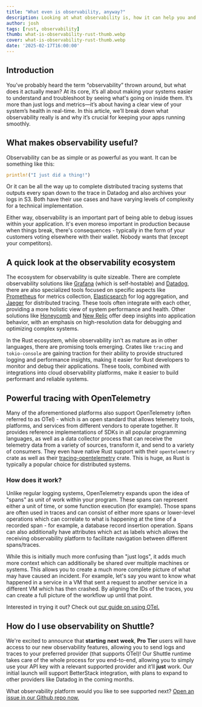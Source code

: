 ```yaml
---
title: "What even is observability, anyway?"
description: Looking at what observability is, how it can help you and how to use it with Rust
author: josh
tags: [rust, observability]
thumb: what-is-observability-rust-thumb.webp
cover: what-is-observability-rust-thumb.webp
date: '2025-02-17T16:00:00'
---
```



## Introduction

You’ve probably heard the term “observability” thrown around, but what does it actually mean? At its core, it’s all about making your systems easier to understand and troubleshoot by seeing what's going on inside them. It’s more than just logs and metrics—it’s about having a clear view of your system’s health in real-time. In this article, we’ll break down what observability really is and why it’s crucial for keeping your apps running smoothly.

## What makes observability useful?

Observability can be as simple or as powerful as you want. It can be something like this:

```rust
println!("I just did a thing!")
```

Or it can be all the way up to complete distributed tracing systems that outputs every span down to the trace in Datadog and also archives your logs in S3. Both have their use cases and have varying levels of complexity for a technical implementation.

Either way, observability is an important part of being able to debug issues within your application. It's even moreso important in production because when things break, there's consequences - typically in the form of your customers voting elsewhere with their wallet. Nobody wants that (except your competitors).

## A quick look at the observability ecosystem

The ecosystem for observability is quite sizeable. There are complete observability solutions like [Grafana](https://grafana.com/) (which is self-hostable) and [Datadog](https://www.datadoghq.com/), there are also specialized tools focused on specific aspects like [Prometheus](https://prometheus.io/) for metrics collection, [Elasticsearch](https://www.elastic.co/elasticsearch) for log aggregation, and [Jaeger](https://www.jaegertracing.io/) for distributed tracing. These tools often integrate with each other, providing a more holistic view of system performance and health. Other solutions like [Honeycomb](https://www.honeycomb.io/) and [New Relic](https://newrelic.com/) offer deep insights into application behavior, with an emphasis on high-resolution data for debugging and optimizing complex systems.

In the Rust ecosystem, while observability isn't as mature as in other languages, there are promising tools emerging. Crates like `tracing` and `tokio-console` are gaining traction for their ability to provide structured logging and performance insights, making it easier for Rust developers to monitor and debug their applications. These tools, combined with integrations into cloud observability platforms, make it easier to build performant and reliable systems.

## Powerful tracing with OpenTelemetry

Many of the aforementioned platforms also support OpenTelemetry (often referred to as OTel) - which is an open standard that allows telemetry tools, platforms, and services from different vendors to operate together. It provides reference implementations of SDKs in all popular programming languages, as well as a data collector process that can receive the telemetry data from a variety of sources, transform it, and send to a variety of consumers. They even have native Rust support with their `opentelemetry` crate as well as their [tracing-opentelemetry](https://docs.rs/tracing-opentelemetry/latest/tracing_opentelemetry/) crate. This is huge, as Rust is typically a popular choice for distributed systems.

### How does it work?

Unlike regular logging systems, OpenTelemetry expands upon the idea of "spans" as unit of work within your program. These spans can represent either a unit of time, or some function execution (for example). Those spans are often used in traces and can consist of either more spans or lower-level operations which can correlate to what is happening at the time of a recorded span - for example, a database record insertion operation. Spans can also additionally have attributes which act as labels which allows the receiving observability platform to facilitate navigation between different spans/traces.

While this is initially much more confusing than "just logs", it adds much more context which can additionally be shared over multiple machines or systems. This allows you to create a much more complete picture of what may have caused an incident. For example, let's say you want to know what happened in a service in a VM that sent a request to another service in a different VM which has then crashed. By aligning the IDs of the traces, you can create a full picture of the workflow up until that point.

Interested in trying it out? Check out [our guide on using OTel.](https://www.shuttle.dev/blog/2024/04/10/using-opentelemetry-rust)

## How do I use observability on Shuttle?

We're excited to announce that **starting** **next** **week**, **Pro** **Tier** users will have access to our new observability features, allowing you to send logs and traces to your preferred provider (that supports OTel)! Our Shuttle runtime takes care of the whole process for you end-to-end, allowing you to simply use your API key with a relevant supported provider and it’ll **just** work. Our initial launch will support BetterStack integration, with plans to expand to other providers like Datadog in the coming months.

What observability platform would you like to see supported next? [Open an issue in our Github repo now.](https://github.com/shuttle-hq/shuttle)

